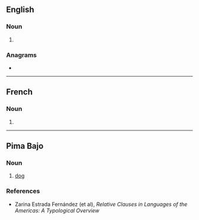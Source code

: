 {{also|gogós|gőgös}}
==English==

===Noun===
{{head|en|noun form}}

# {{plural of|en|gogo}}

===Anagrams===
* {{anagrams|en|a=ggoos|googs}}

----

==French==

===Noun===
{{head|fr|noun plural form|g=?}}

# {{plural of|fr|gogo}}

----

==Pima Bajo==

===Noun===
{{head|pia|noun}}

# [[dog]]

===References===
* Zarina Estrada Fernández (et al), ''Relative Clauses in Languages of the Americas: A Typological Overview''